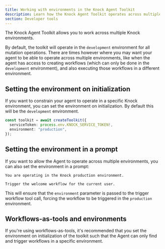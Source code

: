 ```yaml
---
title: Working with environments in the Knock Agent Toolkit
description: Learn how the Knock Agent Toolkit operates across multiple environments in your Knock account.
section: Developer tools
---
```


The Knock Agent Toolkit allows you to work across multiple Knock environments.

By default, the toolkit will operate in the `development` environment for all mutation operations. There are times however where you may want your agent to be able to operate across multiple environments, like when the agent has access to creating workflows (which can only be done in the `development` environment), and also executing those workflows in a different environment.

## Setting the environment on initialization

If you want to constrain your agent to operate in a specific Knock environment, you can set the environment on initialization. By default this will be the `development` environment.

```typescript
const toolkit = await createToolkit({
  serviceToken: process.env.KNOCK_SERVICE_TOKEN!,
  environment: "production",
});
```

## Setting the environment in a prompt

If you want to allow the Agent to operate across multiple environments, you can also set the environment in a prompt:

```plaintext
You are operating in the Knock production environment.

Trigger the welcome workflow for the current user.
```

This will ensure that the `environment` parameter is passed to the trigger workflow tool call, forcing the workflow to be triggered in the `production` environment.

## Workflows-as-tools and environments

If you're using workflows-as-tools, it's recommended that you set the environment on initialization of the toolkit such that the Agent can only find and trigger workflows in a specific environment.

